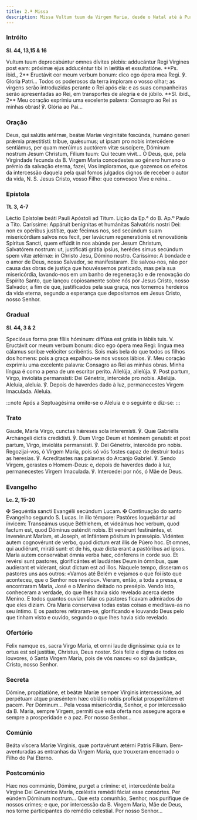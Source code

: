 ```yaml
---
title: 2.ª Missa
description: Missa Vultum tuum da Virgem Maria, desde o Natal até à Purificação
---
```


### Intróito

**Sl. 44, 13,15 & 16**

<div class="side-by-side not-content">
  <span>
    Vultum tuum deprecabúntur omnes dívites plebis: adducántur Regi Vírgines post eam: próximæ ejus
    adducéntur tibi in lætítia et exsultatióne. **Ps. ibid., 2** Eructávit cor meum verbum bonum:
    dico ego ópera mea Regi. ℣. Gloria Patri...
  </span>
  <span>
    Todos os poderosos da terra imploram o vosso olhar; as virgens serão introduzidas perante o Rei
    após ela: e as suas companheiras serão apresentadas ao Rei, em transportes de alegria e de
    júbilo. **Sl. ibid., 2** Meu coração exprimiu uma excelente palavra: Consagro ao Rei as minhas
    obras! ℣. Glória ao Pai...
  </span>
</div>

### Oração

<div class="side-by-side not-content">
  <span>
    Deus, qui salútis ætérnæ, beátæ Maríæ virginitáte fœcúnda, humáno generi prǽmia præstitísti:
    tríbue, quǽsumus; ut ipsam pro nobis intercédere sentiámus, per quam merúimus auctórem vitæ
    suscípere, Dóminum nostrum Jesum Christum, Fílium tuum: Qui tecum vivit...
  </span>
  <span>
    Ó Deus, que, pela Virgindade fecunda da B. Virgem Maria concedestes ao género humano o prémio da
    salvação eterna, fazei, Vos imploramos, que gozemos os efeitos da intercessão daquela pela qual
    fomos julgados dignos de receber o autor da vida, N. S. Jesus Cristo, vosso Filho: que convosco
    Vive e reina...
  </span>
</div>

### Epístola

**Tt. 3, 4-7**

<div class="side-by-side not-content">
  <span>Léctio Epístolæ beáti Pauli Apóstoli ad Titum.</span>
  <span>Lição da Ep.ª do B. Ap.º Paulo a Tito.</span>
  <span>
    Caríssime: Appáruit benígnitas et humánitas Salvatóris nostri Dei: non ex opéribus justítiæ, quæ
    fécimus nos, sed secúndum suam misericórdiam salvos nos fecit, per lavácrum regeneratiónis et
    renovatiónis Spíritus Sancti, quem effúdit in nos abúnde per Jesum Christum, Salvatórem nostrum:
    ut, justificáti grátia ipsíus, herédes simus secúndum spem vitæ ætérnæ: in Christo Jesu, Dómino
    nostro.
  </span>
  <span>
    Caríssimo: A bondade e o amor de Deus, nosso Salvador, se manifestaram. Ele salvou-nos, não por
    causa das obras de justiça que houvéssemos praticado, mas pela sua misericórdia, lavando-nos em
    um banho de regeneração e de renovação do Espírito Santo, que lançou copiosamente sobre nós por
    Jesus Cristo, nosso Salvador, a fim de que, justificados pela sua graça, nos tornemos herdeiros
    da vida eterna, segundo a esperança que depositamos em Jesus Cristo, nosso Senhor.
  </span>
</div>

### Gradual

**Sl. 44, 3 & 2**

<div class="side-by-side not-content">
  <span>
    Speciósus forma præ fíliis hóminum: diffúsa est grátia in lábiis tuis. V. Eructávit cor meum
    verbum bonum: dico ego ópera mea Regi: lingua mea cálamus scribæ velóciter scribéntis.
  </span>
  <span>
    Sois mais bela do que todos os filhos dos homens: pois a graça espalhou-se nos vossos lábios. ℣.
    Meu coração exprimiu uma excelente palavra: Consagro ao Rei as minhas obras. Minha língua é como
    a pena de um escritor perito.
  </span>
  <span>
    Allelúja, allelúja. ℣. Post partum, Virgo, invioláta permansísti: Dei Génetrix, intercéde pro
    nobis. Allelúja.
  </span>
  <span>
    Aleluia, aleluia. ℣. Depois de haverdes dado à luz, permanecestes Virgem Imaculada. Aleluia.
  </span>
</div>

:::note
Após a Septuagésima omite-se o Aleluia e o seguinte e diz-se:
:::

### Trato

<div class="side-by-side not-content">
  <span>
    Gaude, María Virgo, cunctas hǽreses sola interemísti. ℣. Quæ Gabriélis Archángeli dictis
    credidísti. ℣. Dum Virgo Deum et hóminem genuísti: et post partum, Virgo, invioláta permansísti.
    ℣. Dei Génetrix, intercéde pro nobis.
  </span>
  <span>
    Regozijai-vos, ó Virgem Maria, pois só vós fostes capaz de destruir todas as heresias. ℣.
    Acreditastes nas palavras do Arcanjo Gabriel. ℣. Sendo Virgem, gerastes o Homem-Deus: e, depois
    de haverdes dado à luz, permanecestes Virgem Imaculada. ℣. Intercedei por nós, ó Mãe de Deus.
  </span>
</div>

### Evangelho

**Lc. 2, 15-20**

<div class="side-by-side not-content">
  <span>
    <span class="text-red-500">✠</span> Sequéntia sancti Evangélii secúndum Lucam.
  </span>
  <span>
    <span class="text-red-500">✠</span> Continuação do santo Evangelho segundo S. Lucas.
  </span>
  <span>
    In illo témpore: Pastóres loquebántur ad ínvicem: Transeámus usque Béthlehem, et videámus hoc
    verbum, quod factum est, quod Dóminus osténdit nobis. Et venérunt festinántes, et invenérunt
    Maríam, et Joseph, et Infántem pósitum in præsépio. Vidéntes autem cognovérunt de verbo, quod
    dictum erat illis de Púero hoc. Et omnes, qui audiérunt, miráti sunt: et de his, quæ dicta erant
    a pastóribus ad ipsos. María autem conservábat ómnia verba hæc, cónferens in corde suo. Et
    revérsi sunt pastores, glorificántes et laudántes Deum in ómnibus, quæ audíerant et víderant,
    sicut dictum est ad illos.
  </span>
  <span>
    Naquele tempo, disseram os pastores uns aos outros: «Vamos até Belém e vejamos o que foi isto
    que aconteceu, que o Senhor nos revelou». Vieram, então, a toda a pressa, e encontraram Maria,
    José e o Menino deitado no presépio. Vendo isto, conheceram a verdade, do que lhes havia sido
    revelado acerca deste Menino. E todos quantos ouviam falar os pastores ficavam admirados do que
    eles diziam. Ora Maria conservava todas estas coisas e meditava-as no seu íntimo. E os pastores
    retiraram-se, glorificando e louvando Deus pelo que tinham visto e ouvido, segundo o que lhes
    havia sido revelado.
  </span>
</div>

### Ofertório

<div class="side-by-side not-content">
  <span>
    Felix namque es, sacra Virgo María, et omni laude digníssima: quia ex te ortus est sol justítiæ,
    Christus, Deus noster.
  </span>
  <span>
    Sois feliz e digna de todos os louvores, ó Santa Virgem Maria, pois de vós nasceu «o sol da
    justiça», Cristo, nosso Senhor.
  </span>
</div>

### Secreta

<div class="side-by-side not-content">
  <span>
    Dómine, propitiatióne, et beátæ Maríæ semper Vírginis intercessióne, ad perpétuam atque
    præséntem hæc oblátio nobis profíciat prosperitátem et pacem. Per Dóminum...
  </span>
  <span>
    Pela vossa misericórdia, Senhor, e por intercessão da B. Maria, sempre Virgem, permiti que esta
    oferta nos assegure agora e sempre a prosperidade e a paz. Por nosso Senhor...
  </span>
</div>

### Comúnio

<div class="side-by-side not-content">
  <span>Beáta víscera Maríæ Vírginis, quæ portavérunt ætérni Patris Fílium.</span>
  <span>
    Bem-aventuradas as entranhas da Virgem Maria, que trouxeram encerrado o Filho do Pai Eterno.
  </span>
</div>

### Postcomúnio

<div class="side-by-side not-content">
  <span>
    Hæc nos commúnio, Dómine, purget a crímine: et, intercedénte beáta Vírgine Dei Genetríce María,
    cœléstis remédii fáciat esse consórtes. Per eúndem Dóminum nostrum...
  </span>
  <span>
    Que esta comunhão, Senhor, nos purifique de nossos crimes; e que, por intercessão da B. Virgem
    Maria, Mãe de Deus, nos torne participantes do remédio celestial. Por nosso Senhor...
  </span>
</div>

